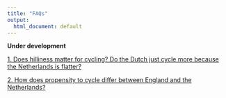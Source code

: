 ```yaml
---
title: "FAQs"
output:
  html_document: default
---
```

<html>
<body>
<script>
function toggleElement(id) { 
  if(document.getElementById(id).style.display == 'none') 
  { 
    document.getElementById(id).style.display = ''; } 
  
  else { 
    document.getElementById(id).style.display = 'none'; 
    } 
  }
  
</script>
<b> Under development </b>

[1\. Does hilliness matter for cycling? Do the Dutch just cycle more because the Netherlands is flatter?](javascript:toggleElement('a1'))

<div id="a1" style="display:none">Hilliness is certainly an important predictor of cycling levels in England, with the probability of cycling a trip falling steadily as the hilliness of the local area increases (Figure 1). Overall, people in the tenth of the population in the flattest areas are three times more likely to cycle a trip than the tenth of people in the hilliest areas (2.8% trips cycled vs 0.8%).  

<div style="margin: 0 auto; text-align: center">
<table align="center" width="70%" border="1" cellpadding="5">
<tr>
<td align="center" valign="center">
<img src="./assets/Figure 1_FAQs.jpg"/>
<br />
Figure 1: Proportion of trips cycled in England, according to the hilliness of the local area
</td>
</tr>
</table>
</div>

It is also true that the Netherlands is a flatter country than England. As illustrated in Figure 2, around 80% of people in the Netherlands live in areas that are below the 20th centile for local hilliness in England. Under 4% of people in the Netherlands in live in areas that are above the 50th centile for hilliness in England. Note that in both England and the Netherlands the local area is defined using administrative areas designed to contain populations of around 1500 individuals.

<div style="margin: 0 auto; text-align: center">
<table align="center" width="70%" border="1" cellpadding="5">
<tr>
<td align="center" valign="center">
<img src="./assets/Figure 2_FAQs.jpg"/>
<br />
Figure 2: Distribution of the population of the Netherlands in terms of the hililness of their local area, relative to the tenths defined in England.
</td>
</tr>
</table>
</div>

We estimated what would happen if to cycling levels in England if England had the same flat topography as the Netherlands (but the existing infrastructure, travel patterns and cycling cultures). We did this by re-weighting the cycle mode share shown in Figure 1 according to the Dutch distribution of hilliness shown in Figure 2 – i.e. giving much more weight to the cycling levels of those living in the flattest parts of England than those living in the hilliest parts. In this ‘Dutch levels of hilliness’ scenario, the proportion of trips cycled in England rose from 1.7% to 2.6%. This is still ten times lower than the mode share of 26.7% actually observed in the Netherlands. So although hilliness does explain a small part of why the English cycle less than the Dutch, it still leaves a massive difference unexplained. Or to put it another way, only if cycling levels in England were increased ten-fold would ‘the Netherlands is flatter’ become a convincing excuse for England lagging behind.
<br>
</div>

[2\. How does propensity to cycle differ between England and the Netherlands?](javascript:toggleElement('a2'))

<div id="a2" style="display:none">People in the Netherlands make 26.7% of trips by bicycle, fifteen times higher than the figure of 1.7% in England. In addition, cycling in England is skewed towards younger, male cyclists (Figure 1A). By contrast in the Netherlands cycling remains common into older age, and women are in fact slightly more likely to cycle than men (Figure 1B). This means that the difference between England and the Netherlands is particularly large for women and older people (Figure 2). For example, whereas the cycle mode share is ‘only’ six times higher in the Netherlands than in England for men in their thirties, it is over 20 times higher for women in their thirties or men in their seventies and eighties. For women in their seventies and eighties, the cycle mode share is over 60 times higher in the Netherlands than in England.  

<div style="margin: 0 auto; text-align: center">
<table align="center" width="70%" border="1" cellpadding="5">
<tr>
<td align="center" valign="center">
<img src="./assets/Figure 3a_FAQs.jpg"/>
<br />
Figure 1a: Proportion of trips cycled in England stratified by age and sex
</td>

<td align="center" valign="center">
<img src="./assets/Figure 3b_FAQs.jpg"/>
<br />
Figure 1b: Proportion of trips cycled in Netherlands stratified by age and sex
</td>
</tr>
</table>
</div>

<div style="margin: 0 auto; text-align: center">
<table align="center" width="80%" border="1" cellpadding="5">
<tr>
<td align="center" valign="center">
<img src="./assets/Figure 4_FAQs.jpg"/>
Figure 2: Ratio of cycle mode share in the Netherlands versus England, stratified by age and sex
</td>
</tr>

</table>
</div>

<br>
In both countries, the probability of cycling falls rapidly as trip distance increases. Interestingly, the shape of this ‘distance decay’ relationship is generally similar between the two countries (Figure 3). In other words, the Dutch achieve their higher cycling levels by boosting the relative probability that trips of all distances will be made by bicycle. This indicates that the potential to increase cycling levels in England exists for longer trips (&GreaterEqual;10km) as well as for the shorter trips that are more often targeted in cycling interventions, perhaps through improved infrastructure or a more widespread adoption of ebikes. The only noticeable difference between England and the Netherlands is that the Dutch are relatively more likely to cycle short trips &le;1.5 miles than the English. Plausibly, this reflects being cycled in the Netherlands that are more often walked in England.

<div style="margin: 0 auto; text-align: center">
<table align="center" width="80%" border="2" cellpadding="5">
<tr>
<td align="center" valign="center">
<img src="./assets/Figure 5a_FAQs.jpg"/>
<br />
Figure 3a: ‘Distance decay’ curves in England and the Netherlands for Males, showing the probability that a trip of a given distance will be cycled relative to a trip of 2 miles
</td>

<td align="center" valign="center">
<img src="./assets/Figure 5b_FAQs.jpg"/>
<br />
Figure 3b: ‘Distance decay’ curves in England and the Netherlands for Females, showing the probability that a trip of a given distance will be cycled relative to a trip of 2 miles
</td>
</tr>
</table>
</div>

</body>
</html>
